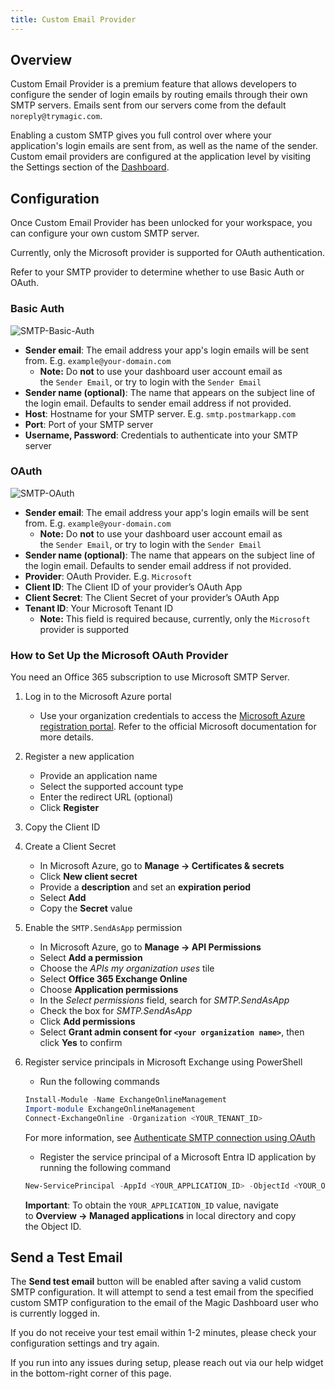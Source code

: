 ```yaml
---
title: Custom Email Provider
---
```



## Overview

<GrowthPlanCallout />

Custom Email Provider is a premium feature that allows developers to configure the sender of login emails by routing emails through their own SMTP servers. Emails sent from our servers come from the default `noreply@trymagic.com`.

Enabling a custom SMTP gives you full control over where your application's login emails are sent from, as well as the name of the sender. Custom email providers are configured at the application level by visiting the Settings section of the [Dashboard](https://dashboard.magic.link/).

## Configuration

Once Custom Email Provider has been unlocked for your workspace, you can configure your own custom SMTP server.

<Note>
  Currently, only the Microsoft provider is supported for OAuth authentication.
</Note>

Refer to your SMTP provider to determine whether to use Basic Auth or OAuth.

### Basic Auth

<Frame>
  <img
    src="/images/SMTP-Basic-Auth.webp"
    alt="SMTP-Basic-Auth"
  />
</Frame>

- **Sender email**: The email address your app's login emails will be sent from. E.g. `example@your-domain.com`
  - ⁠**Note:** Do **not** to use your dashboard user account email as the `Sender Email`, or try to login with the `Sender Email`
- **Sender name (optional)**: The name that appears on the subject line of the login email. Defaults to sender email address if not provided.
- **Host**: Hostname for your SMTP server. E.g. `smtp.postmarkapp.com`
- **Port**: Port of your SMTP server
- **Username, Password**: Credentials to authenticate into your SMTP server

### OAuth

<Frame>
  <img
    src="/images/SMTP-OAuth.webp"
    alt="SMTP-OAuth"
  />
</Frame>

- **Sender email**: The email address your app's login emails will be sent from. E.g. `example@your-domain.com`
  - ⁠**Note:** Do **not** to use your dashboard user account email as the `Sender Email`, or try to login with the `Sender Email`
- **Sender name (optional)**: The name that appears on the subject line of the login email. Defaults to sender email address if not provided.
- **Provider**: OAuth Provider. E.g. `Microsoft`
- **Client ID**: The Client ID of your provider’s OAuth App
- **Client Secret**: The Client Secret of your provider’s OAuth App
- **Tenant ID**: Your Microsoft Tenant ID⁠
  - **Note:** This field is required because, currently, only the `Microsoft` provider is supported

### How to Set Up the Microsoft OAuth Provider

<Note>
  You need an Office 365 subscription to use Microsoft SMTP Server.
</Note>

1. Log in to the Microsoft Azure portal
    - Use your organization credentials to access the [Microsoft Azure registration portal](https://learn.microsoft.com/en-us/azure). Refer to the official Microsoft documentation for more details.
2. Register a new application
    - Provide an application name
    - Select the supported account type
    - Enter the redirect URL (optional)
    - Click **Register**
3. Copy the Client ID
4. Create a Client Secret
    - In Microsoft Azure, go to **Manage -> Certificates & secrets**
    - Click **New client secret**
    - Provide a **description** and set an **expiration period**
    - Select **Add**
    - Copy the **Secret** value
5. Enable the `SMTP.SendAsApp` permission
    - In Microsoft Azure, go to **Manage -> API Permissions**
    - Select **Add a permission**
    - Choose the *APIs my organization uses* tile
    - Select **Office 365 Exchange Online**
    - Choose **Application permissions**
    - In the *Select permissions* field, search for *SMTP.SendAsApp*
    - Check the box for *SMTP.SendAsApp*
    - Click **Add permissions**
    - Select **Grant admin consent for `<your organization name>`**, then click **Yes** to confirm

6. Register service principals in Microsoft Exchange using PowerShell
    - Run the following commands
    ```powershell PowerShell
    Install-Module -Name ExchangeOnlineManagement
    Import-module ExchangeOnlineManagement
    Connect-ExchangeOnline -Organization <YOUR_TENANT_ID>
    ```

    ⁠For more information, see [Authenticate SMTP connection using OAuth](https://learn.microsoft.com/en-us/exchange/client-developer/legacy-protocols/how-to-authenticate-an-imap-pop-smtp-application-by-using-oauth)
    - Register the service principal of a Microsoft Entra ID application by running the following command
    ```powershell PowerShell
    New-ServicePrincipal -AppId <YOUR_APPLICATION_ID> -ObjectId <YOUR_OBJECT_ID>
    ```
    **Important**: To obtain the `YOUR_APPLICATION_ID` value, navigate to **Overview -> Managed applications** in local directory and copy the Object ID. 


## Send a Test Email

The **Send test email** button will be enabled after saving a valid custom SMTP configuration. It will attempt to send a test email from the specified custom SMTP configuration to the email of the Magic Dashboard user who is currently logged in.

If you do not receive your test email within 1-2 minutes, please check your configuration settings and try again.

If you run into any issues during setup, please reach out via our help widget in the bottom-right corner of this page.
